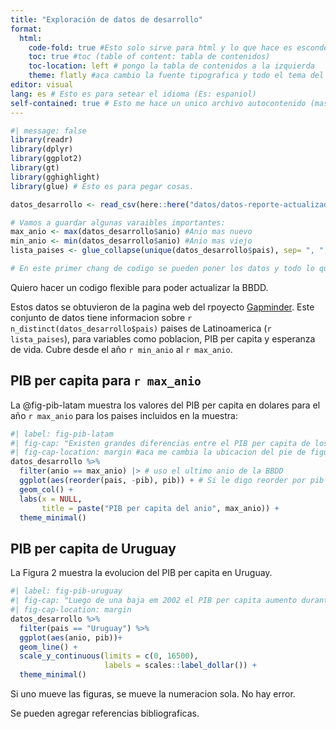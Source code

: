 ```yaml
---
title: "Exploración de datos de desarrollo"
format: 
  html:
    code-fold: true #Esto solo sirve para html y lo que hace es esconde el codigo
    toc: true #toc (table of content: tabla de contenidos)
    toc-location: left # pongo la tabla de contenidos a la izquierda
    theme: flatly #aca cambio la fuente tipografica y todo el tema del documento
editor: visual
lang: es # Esto es para setear el idioma (Es: espaniol) 
self-contained: true # Esto me hace un unico archivo autocontenido (mas pesado)
---
```


```r
#| message: false
library(readr)
library(dplyr)
library(ggplot2)
library(gt)
library(gghighlight)
library(glue) # Esto es para pegar cosas. 

datos_desarrollo <- read_csv(here::here("datos/datos-reporte-actualizados.csv"))

# Vamos a guardar algunas varaibles importantes:
max_anio <- max(datos_desarrollo$anio) #Anio mas nuevo
min_anio <- min(datos_desarrollo$anio) #Anio mas viejo
lista_paises <- glue_collapse(unique(datos_desarrollo$pais), sep= ", ", last = " y ") # glue collapse me toma los datos de una lista todos juntos, en este caso me los separa con una coma y el ultimo me los separa con un "y". La lista son los valores unicos de los paises. 

# En este primer chang de codigo se pueden poner los datos y todo lo que yo quiera llamar a lo largo del texto. 

```

Quiero hacer un codigo flexible para poder actualizar la BBDD.

Estos datos se obtuvieron de la pagina web del rpoyecto [Gapminder](https://www.gapminder.org/tools/ "Title/Tooltip: Aca le puedo poner un mensajito para cuando pase el cursos"). Este conjunto de datos tiene informacion sobre `r n_distinct(datos_desarrollo$pais)` paises de Latinoamerica (`r lista_paises`), para variables como poblacion, PIB per capita y esperanza de vida. Cubre desde el año `r min_anio` al `r max_anio`.

## PIB per capita para `r max_anio`

La @fig-pib-latam muestra los valores del PIB per capita en dolares para el año `r max_anio` para los paises incluidos en la muestra:

```r
#| label: fig-pib-latam
#| fig-cap: "Existen grandes diferencias entre el PIB per capita de los paises de latinoamerica"
#| fig-cap-location: margin #aca me cambia la ubicacion del pie de figura
datos_desarrollo %>% 
  filter(anio == max_anio) |> # uso el ultimo anio de la BBDD
  ggplot(aes(reorder(pais, -pib), pib)) + # Si le digo reorder por pib me ordena de menor a mayor, y -pib me ordena de mayor a menor
  geom_col() + 
  labs(x = NULL, 
       title = paste("PIB per capita del anio", max_anio)) +
  theme_minimal()
```

## PIB per capita de Uruguay

La Figura 2 muestra la evolucion del PIB per capita en Uruguay.

```r
#| label: fig-pib-uruguay
#| fig-cap: "Luego de una baja em 2002 el PIB per capita aumento durante los anios siguientes"
#| fig-cap-location: margin
datos_desarrollo %>% 
  filter(pais == "Uruguay") %>%
  ggplot(aes(anio, pib))+ 
  geom_line() + 
  scale_y_continuous(limits = c(0, 16500), 
                     labels = scales::label_dollar()) + 
  theme_minimal()
```

Si uno mueve las figuras, se mueve la numeracion sola. No hay error.

Se pueden agregar referencias bibliograficas.
